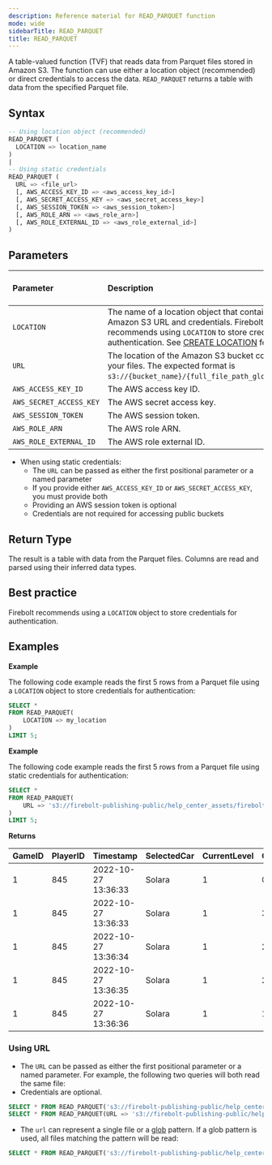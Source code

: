 ```yaml
---
description: Reference material for READ_PARQUET function
mode: wide
sidebarTitle: READ_PARQUET
title: READ_PARQUET
---
```



A table-valued function (TVF) that reads data from Parquet files stored in Amazon S3. The function can use either a location object (recommended) or direct credentials to access the data. `READ_PARQUET` returns a table with data from the specified Parquet file.

## Syntax

```sql
-- Using location object (recommended)
READ_PARQUET (
  LOCATION => location_name
)
|
-- Using static credentials
READ_PARQUET (
  URL => <file_url>
  [, AWS_ACCESS_KEY_ID => <aws_access_key_id>]
  [, AWS_SECRET_ACCESS_KEY => <aws_secret_access_key>]
  [, AWS_SESSION_TOKEN => <aws_session_token>]
  [, AWS_ROLE_ARN => <aws_role_arn>]
  [, AWS_ROLE_EXTERNAL_ID => <aws_role_external_id>]
)
```

## Parameters

| Parameter | Description | Supported input types |
|:----------|:------------|:---------------------|
| `LOCATION` | The name of a location object that contains the Amazon S3 URL and credentials. Firebolt recommends using `LOCATION` to store credentials for authentication. See [CREATE LOCATION](/sql_reference/commands/data-definition/create-location) for details. | `IDENTIFIER` |
| `URL` | The location of the Amazon S3 bucket containing your files. The expected format is `s3://{bucket_name}/{full_file_path_glob_pattern}`. | `TEXT` |
| `AWS_ACCESS_KEY_ID` | The AWS access key ID. | `TEXT` |
| `AWS_SECRET_ACCESS_KEY` | The AWS secret access key. | `TEXT` |
| `AWS_SESSION_TOKEN` | The AWS session token. | `TEXT` |
| `AWS_ROLE_ARN` | The AWS role ARN. | `TEXT` |
| `AWS_ROLE_EXTERNAL_ID` | The AWS role external ID. | `TEXT` |


* When using static credentials:
  * The `URL` can be passed as either the first positional parameter or a named parameter
  * If you provide either `AWS_ACCESS_KEY_ID` or `AWS_SECRET_ACCESS_KEY`, you must provide both
  * Providing an AWS session token is optional
  * Credentials are not required for accessing public buckets


## Return Type

The result is a table with data from the Parquet files. Columns are read and parsed using their inferred data types.

## Best practice

Firebolt recommends using a `LOCATION` object to store credentials for authentication.

## Examples

**Example**

The following code example reads the first 5 rows from a Parquet file using a `LOCATION` object to store credentials for authentication:

```sql
SELECT * 
FROM READ_PARQUET(
    LOCATION => my_location
) 
LIMIT 5;
```

**Example**

The following code example reads the first 5 rows from a Parquet file using static credentials for authentication: 

```sql
SELECT * 
FROM READ_PARQUET(
    URL => 's3://firebolt-publishing-public/help_center_assets/firebolt_sample_dataset/playstats/TournamentID=92/cc2a2a0b4e8b4fb39abf20a956e7cc3e-0.parquet'
) 
LIMIT 5;
```

**Returns**

| GameID | PlayerID | Timestamp | SelectedCar | CurrentLevel | CurrentSpeed | CurrentPlayTime | CurrentScore | Event | ErrorCode |
|:---------|:---------|:--------------------|:---------|:---------|:---------|:---------|:---------|:---------|:----------|
| 1 | 845 | 2022-10-27 13:36:33 | Solara | 1 | 0 | 0 | 0 | Brake | NoError |
| 1 | 845 | 2022-10-27 13:36:33 | Solara | 1 | 339 | 0.9872 | 2 | RightTurn | GraphicsFreeze |
| 1 | 845 | 2022-10-27 13:36:34 | Solara | 1 | 288 | 1.9744 | 20 | Tilt | NoError |
| 1 | 845 | 2022-10-27 13:36:35 | Solara | 1 | 260 | 2.9616 | 53 | Block | TextNotFound |
| 1 | 845 | 2022-10-27 13:36:36 | Solara | 1 | 196 | 3.9488 | 81 | FullSpeed | NoError |

### Using URL

* The `URL` can be passed as either the first positional parameter or a named parameter. For example, the following two queries will both read the same file:
* Credentials are optional. 

```sql
SELECT * FROM READ_PARQUET('s3://firebolt-publishing-public/help_center_assets/firebolt_sample_dataset/playstats/TournamentID=92/cc2a2a0b4e8b4fb39abf20a956e7cc3e-0.parquet');
SELECT * FROM READ_PARQUET(URL => 's3://firebolt-publishing-public/help_center_assets/firebolt_sample_dataset/playstats/TournamentID=92/cc2a2a0b4e8b4fb39abf20a956e7cc3e-0.parquet');
```

* The `url` can represent a single file or a [glob](https://en.wikipedia.org/wiki/Glob_(programming)) pattern. If a glob pattern is used, all files matching the pattern will be read:

```sql
SELECT * FROM READ_PARQUET('s3://firebolt-publishing-public/help_center_assets/firebolt_sample_dataset/playstats/*.parquet')
```

